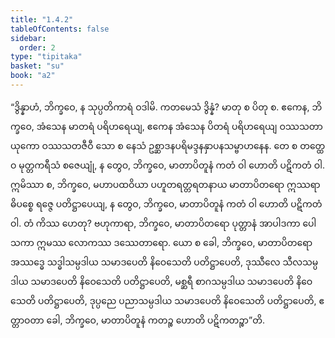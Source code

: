 ```yaml
---
title: "1.4.2"
tableOfContents: false
sidebar:
  order: 2
type: "tipitaka"
basket: "su"
book: "a2"
---
```



<DynamicBreadcrumb />

<Division number="34" book="a2" e="ch" v="15" p="63">

<Paragraph number="72" book="a2">
“ဒွိန္နာဟံ, ဘိက္ခဝေ, န သုပ္ပတိကာရံ ဝဒါမိ. ကတမေသံ ဒွိန္နံ? မာတု စ ပိတု စ. ဧကေန, ဘိက္ခဝေ, အံသေန မာတရံ ပရိဟရေယျ, ဧကေန အံသေန ပိတရံ ပရိဟရေယျ ဝဿသတာယုကော ဝဿသတဇီဝီ သော စ နေသံ ဥစ္ဆာဒနပရိမဒ္ဒနနှာပနသမ္ဗာဟနေန. တေ စ တတ္ထေဝ မုတ္တကရီသံ စဇေယျုံ, န တွေဝ, ဘိက္ခဝေ, မာတာပိတူနံ ကတံ ဝါ ဟောတိ ပဋိကတံ ဝါ. ဣမိဿာ စ, ဘိက္ခဝေ, မဟာပထဝိယာ ပဟူတရတ္တရတနာယ မာတာပိတရော ဣဿရာဓိပစ္စေ ရဇ္ဇေ ပတိဋ္ဌာပေယျ, န တွေဝ, ဘိက္ခဝေ, မာတာပိတူနံ ကတံ ဝါ ဟောတိ ပဋိကတံ ဝါ. တံ ကိဿ ဟေတု? ဗဟုကာရာ, ဘိက္ခဝေ, မာတာပိတရော ပုတ္တာနံ အာပါဒကာ ပေါသကာ ဣမဿ လောကဿ ဒဿေတာရော. ယော စ ခေါ, ဘိက္ခဝေ, မာတာပိတရော အဿဒ္ဓေ သဒ္ဓါသမ္ပဒါယ သမာဒပေတိ နိဝေသေတိ ပတိဋ္ဌာပေတိ, ဒုဿီလေ သီလသမ္ပဒါယ သမာဒပေတိ နိဝေသေတိ ပတိဋ္ဌာပေတိ, မစ္ဆရီ စာဂသမ္ပဒါယ သမာဒပေတိ နိဝေသေတိ ပတိဋ္ဌာပေတိ, ဒုပ္ပညေ ပညာသမ္ပဒါယ သမာဒပေတိ နိဝေသေတိ ပတိဋ္ဌာပေတိ, ဧတ္တာဝတာ ခေါ, ဘိက္ခဝေ, မာတာပိတူနံ ကတဉ္စ ဟောတိ ပဋိကတဉ္စာ”တိ.
</Paragraph>
</Division>